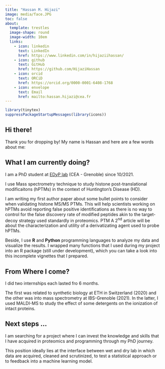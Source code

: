 ```yaml
---
title: "Hassan M. Hijazi"
image: media/face.JPG
toc: false
about:
  template: trestles
  image-shape: round
  image-width: 10em
  links:
    - icon: linkedin
      text: LinkedIn
      href: https://www.linkedin.com/in/hijaziihassan/
    - icon: github
      text: GitHub
      href: https://github.com/HijaziHassan
    - icon: orcid
      text: ORCiD
      href: https://orcid.org/0000-0001-6408-1768
    - icon: envelope
      text: Email
      href: mailto:hassan.hijazi@cea.fr
---
```


```r
library(tinytex)
suppressPackageStartupMessages(library(icons))
```

## Hi there!

Thank you for dropping by! My name is Hassan and here are a few words about me:

## What I am currently doing?

I am a PhD student at [EDyP lab](https://www.edyp.fr/web/) (CEA - Grenoble) since 10/2021.

I use Mass spectrometry technique to study histone post-translational modificaitons (hPTMs) in the context of Huntington's Disease (HD).

I am writing my first author paper about some bullet points to consider when validating histone MS/MS PTMs. This will help scientists working on hPTMs avoid reporting false positive identifications as there is no way to control for the false discovery rate of modified peptides akin to the target-decoy strategy used standardly in proteomics. PTM A 2^nd^ article will be about the characterization and utility of a derivatizating agent used to probe hPTMs.

Beside, I use **R** and **Python** programming languages to analyze my data and visualize the results. I wrapped many functions that I used during my project into an R package (still under development), which you can take a look into this incomplete vignettes that I prepared.

## From Where I come?

I did two internships each lasted fro 6 months.

The first was related to synthetic biology at ETH in Switzerland (2020) and the other was into mass spectrometry at IBS-Grenoble (2021). In the latter, I used MALDI-MS to study the effect of some detergents on the ionization of intact proteins.

## Next steps ...

I am searching for a project where I can invest the knowledge and skills that I have acquired in proteomics and programming through my PhD journey.

This position ideally lies at the interface between wet and dry lab in which data are acquired, cleaned and scrutinized, to test a statistical approach or to feedback into a machine learning model.
